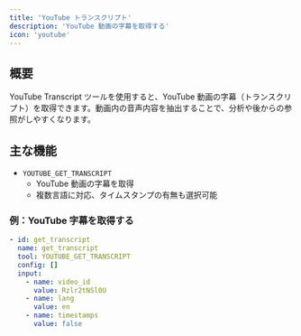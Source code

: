 ```yaml
---
title: 'YouTube トランスクリプト'
description: 'YouTube 動画の字幕を取得する'
icon: 'youtube'
---
```


## 概要
YouTube Transcript ツールを使用すると、YouTube 動画の字幕（トランスクリプト）を取得できます。動画内の音声内容を抽出することで、分析や後からの参照がしやすくなります。

## 主な機能
- `YOUTUBE_GET_TRANSCRIPT`
  - YouTube 動画の字幕を取得
  - 複数言語に対応、タイムスタンプの有無も選択可能

### 例：YouTube 字幕を取得する
```yaml
- id: get_transcript
  name: get_transcript
  tool: YOUTUBE_GET_TRANSCRIPT
  config: []
  input:
    - name: video_id
      value: Rzlr2tNSl0U
    - name: lang
      value: en
    - name: timestamps
      value: false
```
